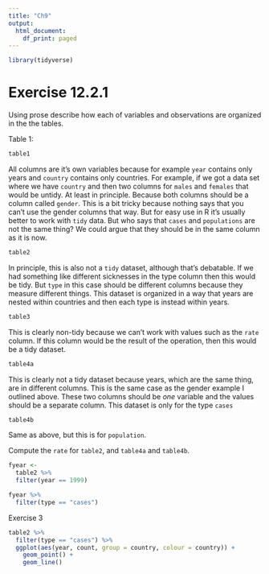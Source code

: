 ```yaml
---
title: "Ch9"
output:
  html_document:
    df_print: paged
---
```


```r
library(tidyverse)
```


# Exercise 12.2.1

Using prose describe how each of variables and observations are organized in the the tables.

Table 1:
```r
table1
```

All columns are it's own variables because for example `year` contains only years and `country` contains only countries. For example, if we got a data set where we have `country` and then two columns for `males` and `females` that would be untidy. At least in principle. Because both columns should be a column called `gender`. This is a bit tricky because nothing says that you can't use the gender columns that way. But for easy use in R it's usually better to work with `tidy` data. But who says that `cases` and `populations` are not the same thing? We could argue that they should be in the same column as it is now.

```r
table2
```

In principle, this is also not a `tidy` dataset, although that's debatable. If we had something like different sicknesses in the type column then this would be tidy. But `type` in this case should be different columns because they measure different things. This dataset is organized in a way that years are nested within countries and then each type is instead within years.

```r
table3
```
This is clearly non-tidy because we can't work with values such as the `rate` column. If this column would be the result of the operation, then this would be a tidy dataset.

```r
table4a
```
This is clearly not a tidy dataset because years, which are the same thing, are in different columns. This is the same case as the gender example I outlined above. These two columns should be *one* variable and the values should be a separate column. This dataset is only for the type `cases`

```r
table4b
```

Same as above, but this is for `population`. 

Compute the `rate` for `table2`, and `table4a` and `table4b`.

```r
fyear <-
  table2 %>%
  filter(year == 1999)

fyear %>%
  filter(type == "cases")
```


Exercise 3
```r
table2 %>%
  filter(type == "cases") %>%
  ggplot(aes(year, count, group = country, colour = country)) +
    geom_point() +
    geom_line()
```

